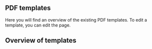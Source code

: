 == PDF templates ==

Here you will find an overview of the existing PDF templates.
To edit a template, you can edit the page.

== Overview of templates ==
{{Special:Prefixindex|prefix=MediaWiki:PDFCreator/|hideredirects=1|stripprefix=1}}